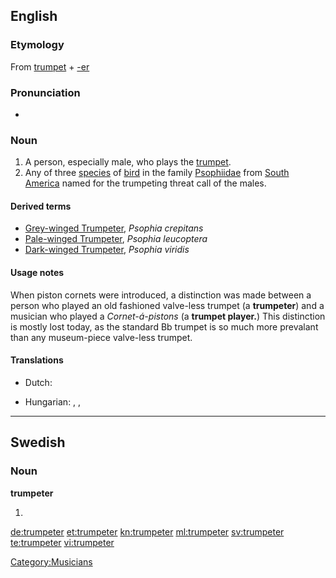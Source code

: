 ==English==
{{wikipedia|Trumpeter (bird)}}

===Etymology===
From [[trumpet]] + [[-er]]

===Pronunciation===
* {{IPA|/'tɹʌmpɛtɜ/|lang=en}}

===Noun===
{{en-noun}}

# A person, especially male, who plays the [[trumpet]].
# Any of three [[species]] of [[bird]] in the family [[Psophiidae]] from [[South America]] named for the trumpeting threat call of the males.

====Derived terms====
* [[Grey-winged Trumpeter]], ''Psophia crepitans''
* [[Pale-winged Trumpeter]], ''Psophia leucoptera''
* [[Dark-winged Trumpeter]], ''Psophia viridis''

====Usage notes====
When piston cornets were introduced, a distinction was made between a person who played an old fashioned valve-less trumpet (a '''trumpeter''') and a musician who played a ''Cornet-á-pistons'' (a '''trumpet player.''')  This distinction is mostly lost today, as the standard Bb trumpet is so much more prevalant than any museum-piece valve-less trumpet.

====Translations====
{{trans-top|person who plays the trumpet}}
* Dutch: {{t-|nl|trompettist|m}}
{{trans-mid}}
* Hungarian: {{t-|hu|trombitás}}, {{t|hu|kürtös}}, {{t-|hu|trombitajátékos}}
{{trans-bottom}}

[[Category:Musicians]]

----

==Swedish==

===Noun===
'''trumpeter'''

# {{plural of|lang=Swedish|[[trumpet#Swedish|trumpet]]}}

[[de:trumpeter]]
[[et:trumpeter]]
[[kn:trumpeter]]
[[ml:trumpeter]]
[[sv:trumpeter]]
[[te:trumpeter]]
[[vi:trumpeter]]